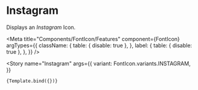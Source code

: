 
# Instagram

Displays an _Instagram_ Icon.

<Meta
    title="Components/FontIcon/Features"
    component={FontIcon}
    argTypes={{
        className: {
            table: { disable: true },
        },
        label: {
            table: { disable: true },
        },
    }}
/>

<Story
    name="Instagram"
    args={{
        variant: FontIcon.variants.INSTAGRAM,
    }}
>
    {Template.bind({})}
</Story>
